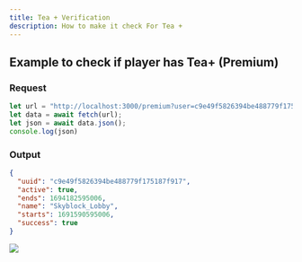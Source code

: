 ```yaml
---
title: Tea + Verification
description: How to make it check For Tea +
---
```


## Example to check if player has Tea+ (Premium)

### Request

```js
let url = "http://localhost:3000/premium?user=c9e49f5826394be488779f175187f917"
let data = await fetch(url);
let json = await data.json();
console.log(json)
```

### Output

```json
{
  "uuid": "c9e49f5826394be488779f175187f917",
  "active": true,
  "ends": 1694182595006,
  "name": "Skyblock_Lobby",
  "starts": 1691590595006,
  "success": true
}
```

![](https://github.com/TeaclientMinecraft/TeaProxy/assets/78495381/8c1c7f14-1fc1-48da-8a7a-0a2d0355e2fe)